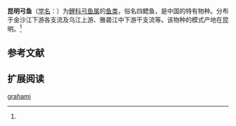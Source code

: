 {{Speciesbox
| name = 昆明弓鱼
| status = 
| status_system = 
| image = 
| genus = Racoma
| species = grahami
| authority = Regan, 1904<ref name='id6220'>{{cite web| url =http://www.bioinfo.cn/db05/BjdwSpecies.php?action=view&id=6220| title =昆明弓鱼| work =中国动物物种编目数据库| publisher =中国科学院微生物研究所| author =中国科学院动物研究所| accessdate =2009-04-11| deadurl =yes| archiveurl =https://web.archive.org/web/20160305072919/http://www.bioinfo.cn/db05/BjdwSpecies.php?action=view&id=6220| archivedate =2016-03-05}}</ref>
}}

'''昆明弓鱼'''（[[学名|学名]]：{{lang|la|''Racoma grahami''}}）为[[鲤科|鲤科]][[弓鱼属|弓鱼属]]的[[鱼类|鱼类]]，俗名四鳃鱼，是中国的特有物种。分布于金沙江下游各支流及乌江上游、雅砻江中下游干支流等。该物种的模式产地在昆明。<ref name='id6220'/>

== 参考文献 ==
{{reflist}}

== 扩展阅读 ==
{{refbegin}}
{{wikispecies-inline|Racoma grahami|昆明弓鱼}}
{{refend}}

[[Category:弓鱼属|grahami]]


{{鯉形目小作品}}